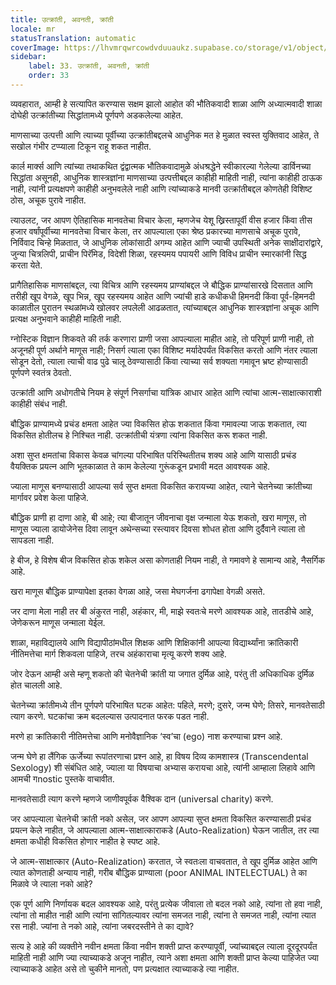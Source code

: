 ```yaml
---
title: उत्क्रांती, अवनती, क्रांती
locale: mr
statusTranslation: automatic
coverImage: https://lhvmrqwrcowdvduuaukz.supabase.co/storage/v1/object/public/strapi-uploads/small_cover-educacion-fundamental.webp-2d51a7828a2b1309555be27f7e2a61a0.webp
sidebar:
    label: 33. उत्क्रांती, अवनती, क्रांती
    order: 33
---
```

व्यवहारात, आम्ही हे सत्यापित करण्यास सक्षम झालो आहोत की भौतिकवादी शाळा आणि अध्यात्मवादी शाळा दोघेही उत्क्रांतीच्या सिद्धांतामध्ये पूर्णपणे अडकलेल्या आहेत.

माणसाच्या उत्पत्ती आणि त्याच्या पूर्वीच्या उत्क्रांतीबद्दलचे आधुनिक मत हे मुळात स्वस्त युक्तिवाद आहेत, ते सखोल गंभीर टप्प्याला टिकून राहू शकत नाहीत.

कार्ल मार्क्स आणि त्यांच्या तथाकथित द्वंद्वात्मक भौतिकवादामुळे अंधश्रद्धेने स्वीकारल्या गेलेल्या डार्विनच्या सिद्धांता असूनही, आधुनिक शास्त्रज्ञांना माणसाच्या उत्पत्तीबद्दल काहीही माहिती नाही, त्यांना काहीही ठाऊक नाही, त्यांनी प्रत्यक्षपणे काहीही अनुभवलेले नाही आणि त्यांच्याकडे मानवी उत्क्रांतीबद्दल कोणतेही विशिष्ट ठोस, अचूक पुरावे नाहीत.

त्याउलट, जर आपण ऐतिहासिक मानवतेचा विचार केला, म्हणजेच येशू ख्रिस्तापूर्वी वीस हजार किंवा तीस हजार वर्षांपूर्वीच्या मानवतेचा विचार केला, तर आपल्याला एका श्रेष्ठ प्रकारच्या माणसाचे अचूक पुरावे, निर्विवाद चिन्हे मिळतात, जे आधुनिक लोकांसाठी अगम्य आहेत आणि ज्याची उपस्थिती अनेक साक्षीदारांद्वारे, जुन्या चित्रलिपी, प्राचीन पिरॅमिड, विदेशी शिळा, रहस्यमय पपायरी आणि विविध प्राचीन स्मारकांनी सिद्ध करता येते.

प्रागैतिहासिक माणसांबद्दल, त्या विचित्र आणि रहस्यमय प्राण्यांबद्दल जे बौद्धिक प्राण्यांसारखे दिसतात आणि तरीही खूप वेगळे, खूप भिन्न, खूप रहस्यमय आहेत आणि ज्यांची हाडे कधीकधी हिमनदी किंवा पूर्व-हिमनदी काळातील पुरातन स्थळांमध्ये खोलवर लपलेली आढळतात, त्यांच्याबद्दल आधुनिक शास्त्रज्ञांना अचूक आणि प्रत्यक्ष अनुभवाने काहीही माहिती नाही.

ग्नोस्टिक विज्ञान शिकवते की तर्क करणारा प्राणी जसा आपल्याला माहीत आहे, तो परिपूर्ण प्राणी नाही, तो अजूनही पूर्ण अर्थाने माणूस नाही; निसर्ग त्याला एका विशिष्ट मर्यादेपर्यंत विकसित करतो आणि नंतर त्याला सोडून देतो, त्याला त्याची वाढ पुढे चालू ठेवण्यासाठी किंवा त्याच्या सर्व शक्यता गमावून भ्रष्ट होण्यासाठी पूर्णपणे स्वतंत्र ठेवतो.

उत्क्रांती आणि अधोगतीचे नियम हे संपूर्ण निसर्गाचा यांत्रिक आधार आहेत आणि त्यांचा आत्म-साक्षात्काराशी काहीही संबंध नाही.

बौद्धिक प्राण्यामध्ये प्रचंड क्षमता आहेत ज्या विकसित होऊ शकतात किंवा गमावल्या जाऊ शकतात, त्या विकसित होतीलच हे निश्चित नाही. उत्क्रांतीची यंत्रणा त्यांना विकसित करू शकत नाही.

अशा सुप्त क्षमतांचा विकास केवळ चांगल्या परिभाषित परिस्थितीतच शक्य आहे आणि यासाठी प्रचंड वैयक्तिक प्रयत्न आणि भूतकाळात ते काम केलेल्या गुरूंकडून प्रभावी मदत आवश्यक आहे.

ज्याला माणूस बनण्यासाठी आपल्या सर्व सुप्त क्षमता विकसित करायच्या आहेत, त्याने चेतनेच्या क्रांतीच्या मार्गावर प्रवेश केला पाहिजे.

बौद्धिक प्राणी हा दाणा आहे, बी आहे; त्या बीजातून जीवनाचा वृक्ष जन्माला येऊ शकतो, खरा माणूस, तो माणूस ज्याला डायोजेनेस दिवा लावून अथेन्सच्या रस्त्यावर दिवसा शोधत होता आणि दुर्दैवाने त्याला तो सापडला नाही.

हे बीज, हे विशेष बीज विकसित होऊ शकेल असा कोणताही नियम नाही, ते गमावणे हे सामान्य आहे, नैसर्गिक आहे.

खरा माणूस बौद्धिक प्राण्यापेक्षा इतका वेगळा आहे, जसा मेघगर्जना ढगापेक्षा वेगळी असते.

जर दाणा मेला नाही तर बी अंकुरत नाही, अहंकार, मी, माझे स्वतःचे मरणे आवश्यक आहे, तातडीचे आहे, जेणेकरून माणूस जन्माला येईल.

शाळा, महाविद्यालये आणि विद्यापीठांमधील शिक्षक आणि शिक्षिकांनी आपल्या विद्यार्थ्यांना क्रांतिकारी नीतिमत्तेचा मार्ग शिकवला पाहिजे, तरच अहंकाराचा मृत्यू करणे शक्य आहे.

जोर देऊन आम्ही असे म्हणू शकतो की चेतनेची क्रांती या जगात दुर्मिळ आहे, परंतु ती अधिकाधिक दुर्मिळ होत चालली आहे.

चेतनेच्या क्रांतीमध्ये तीन पूर्णपणे परिभाषित घटक आहेत: पहिले, मरणे; दुसरे, जन्म घेणे; तिसरे, मानवतेसाठी त्याग करणे. घटकांचा क्रम बदलल्यास उत्पादनात फरक पडत नाही.

मरणे हा क्रांतिकारी नीतिमत्तेचा आणि मनोवैज्ञानिक ‘स्व’चा (ego) नाश करण्याचा प्रश्न आहे.

जन्म घेणे हा लैंगिक ऊर्जेच्या रूपांतरणाचा प्रश्न आहे, हा विषय दिव्य कामशास्त्र (Transcendental Sexology) शी संबंधित आहे, ज्याला या विषयाचा अभ्यास करायचा आहे, त्यांनी आम्हाला लिहावे आणि आमची गnostic पुस्तके वाचावीत.

मानवतेसाठी त्याग करणे म्हणजे जाणीवपूर्वक वैश्विक दान (universal charity) करणे.

जर आपल्याला चेतनेची क्रांती नको असेल, जर आपण आपल्या सुप्त क्षमता विकसित करण्यासाठी प्रचंड प्रयत्न केले नाहीत, जे आपल्याला आत्म-साक्षात्काराकडे (Auto-Realization) घेऊन जातील, तर त्या क्षमता कधीही विकसित होणार नाहीत हे स्पष्ट आहे.

जे आत्म-साक्षात्कार (Auto-Realization) करतात, जे स्वतःला वाचवतात, ते खूप दुर्मिळ आहेत आणि त्यात कोणताही अन्याय नाही, गरीब बौद्धिक प्राण्याला (poor ANIMAL INTELECTUAL) ते का मिळावे जे त्याला नको आहे?

एक पूर्ण आणि निर्णायक बदल आवश्यक आहे, परंतु प्रत्येक जीवाला तो बदल नको आहे, त्यांना तो हवा नाही, त्यांना तो माहीत नाही आणि त्यांना सांगितल्यावर त्यांना समजत नाही, त्यांना ते समजत नाही, त्यांना त्यात रस नाही. ज्यांना ते नको आहे, त्यांना जबरदस्तीने ते का द्यावे?

सत्य हे आहे की व्यक्तीने नवीन क्षमता किंवा नवीन शक्ती प्राप्त करण्यापूर्वी, ज्यांच्याबद्दल त्याला दूरदूरपर्यंत माहिती नाही आणि ज्या त्याच्याकडे अजून नाहीत, त्याने अशा क्षमता आणि शक्ती प्राप्त केल्या पाहिजेत ज्या त्याच्याकडे आहेत असे तो चुकीने मानतो, पण प्रत्यक्षात त्याच्याकडे त्या नाहीत.

